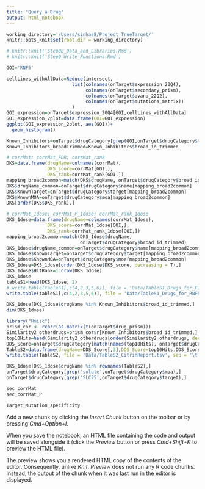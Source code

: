 ```yaml
---
title: "Query a Drug"
output: html_notebook
---
```


<!-- Given a query Drug, DeepTarget can provide the following information:: -->
<!-- 1. Likelihood of each gene to a primary Target; Predicted Primary Target passing the threshold. -->
<!-- 2. Likelihood of each pathway to a primary MOA; Predicted Primary MOAs passing the threshold. -->
<!-- 3. Likelihood of each gene to a secondary Target; Secondary Targets passing Threshold-->
<!-- 4. Extent of Mutant Specificity of the drug to its mutant target form-->


<!-- !Input!-->
<!-- Description                       Object Name-->
<!-- corrMat -->
<!-- corrMat_FDR -->
<!-- sec_corrMat -->
<!-- sec_corrMat_P -->

<!-- Target_Mutation_specificity -->
<!-- Viability after Drug Treatment   ;onTarget$secondary_prism-->
<!-- !Output!-->
<!-- Correlation Btw viability profiles.; drugVScrispr_corr_features_list) -->
<!-- ..after CRISPR vs drug treatment                                       -->

<!-- Set the working Directory -->
```r
working_directory='/Users/sinhas8/Project_TrueTarget/'
knitr::opts_knit$set(root.dir = working_directory)
```

<!-- Uncomment this chunk to make run this script independently run -->
```r
# knitr::knit('Step0B_Data_and_Libraries.Rmd')
# knitr::knit('Step0_Write_Functions.Rmd')
```

```r
GOI='RNF5'
```
<!-- Provide the expression Distribution of the gene -->
<!-- We first test if gene of interest is expressed in at least a major proportion of cell lines -->
```r
cellLines_withAllData=Reduce(intersect,
                        list(colnames(onTarget$expression_20Q4),
                             colnames(onTarget$secondary_prism),
                             colnames(onTarget$avana_22Q2),
                             colnames(onTarget$mutations_matrix))
                        )
GOI_expression=onTarget$expression_20Q4[GOI,cellLines_withAllData]
GOI_expression_2plot=data.frame(GOI=GOI_expression)
ggplot(GOI_expression_2plot, aes(GOI))+
  geom_histogram()
```

```r
Known_Inhibitors=onTarget$drugCategory[grep(GOI,onTarget$drugCategory$target),]
Known_Inhibitors_broadTrimmed=Known_Inhibitors$broad_id_trimmed
```
<!-- DKS Score: All Dosages -->
```r
# corrMat; corrMat_FDR; corrMat_rank
DKS=data.frame(drugName=colnames(corrMat),
               DKS_score=corrMat[GOI,],
               DKS_rank=corrMat_rank[GOI,])
mapping_broad2common=match(DKS$drugName, onTarget$drugCategory$broad_id_trimmed)
DKS$drugName_common=onTarget$drugCategory$name[mapping_broad2common]
DKS$KnownTarget=onTarget$drugCategory$target[mapping_broad2common]
DKS$KnownMOA=onTarget$drugCategory$moa[mapping_broad2common]
DKS[order(DKS$DKS_rank),]
```
<!-- DKS Score: One Dosages -->
```r
# corrMat_1dose; corrMat_P_1dose; corrMat_rank_1dose
DKS_1dose=data.frame(drugName=colnames(corrMat_1dose),
               DKS_score=corrMat_1dose[GOI,],
               DKS_rank=corrMat_rank_1dose[GOI,])
mapping_broad2common=match(DKS_1dose$drugName,
                           onTarget$drugCategory$broad_id_trimmed)
DKS_1dose$drugName_common=onTarget$drugCategory$name[mapping_broad2common]
DKS_1dose$KnownTarget=onTarget$drugCategory$target[mapping_broad2common]
DKS_1dose$KnownMOA=onTarget$drugCategory$moa[mapping_broad2common]
DKS_1dose=DKS_1dose[order(DKS_1dose$DKS_score, decreasing = T),]
DKS_1dose$HitRank=1:nrow(DKS_1dose)
DKS_1dose
tableS1=head(DKS_1dose, 2)
# write.table(tableS1[,c(4,2,3,5,6)], file = 'Data/TableS1_Drugs_for_FIBP_by_DeepTarget.tsv', sep = '\t')
write.table(tableS1[,c(4,2,3,5,6)], file = 'Data/TableS1_Drugs_for_RNF5_by_DeepTarget.tsv', sep = '\t')
```
<!-- Where does the known inhibitor ranks -->
```r
DKS_1dose[DKS_1dose$drugName %in% Known_Inhibitors$broad_id_trimmed,]
dim(DKS_1dose)
```

<!-- Find other drugs like known Inhibitors -->
```r
library("Hmisc")
prism_cor <- rcorr(as.matrix(t(onTarget$drug_prism)))
Similarity2_otherdrugs=prism_cor$r[Known_Inhibitors$broad_id_trimmed,]
top10Hits=head(Similarity2_otherdrugs[order(Similarity2_otherdrugs, decreasing = T)], 10)
DDS_Score=onTarget$drugCategory[match(names(top10Hits), onTarget$drugCategory$broad_id_trimmed),]
TableS2=data.frame(drugName=DDS_Score[,3],DDS_Score=top10Hits,DDS_Score[,c(5, 6)])
write.table(TableS2, file = 'Data/TableS2_CitrinReport.tsv', sep = '\t')
```

```r
DKS_1dose[DKS_1dose$drugName %in% rownames(TableS2),]
onTarget$drugCategory[grep('solute',onTarget$drugCategory$moa),]
onTarget$drugCategory[grep('SLC25',onTarget$drugCategory$target),]
```


```r
sec_corrMat
sec_corrMat_P
```

```r
Target_Mutation_specificity
```
Add a new chunk by clicking the *Insert Chunk* button on the toolbar or by pressing *Cmd+Option+I*.

When you save the notebook, an HTML file containing the code and output will be saved alongside it (click the *Preview* button or press *Cmd+Shift+K* to preview the HTML file). 

The preview shows you a rendered HTML copy of the contents of the editor. Consequently, unlike *Knit*, *Preview* does not run any R code chunks. Instead, the output of the chunk when it was last run in the editor is displayed.

